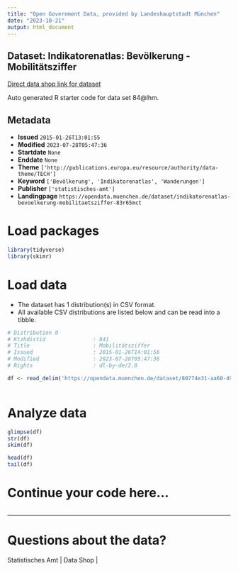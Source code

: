 ```yaml
---
title: "Open Government Data, provided by Landeshauptstadt München"
date: "2023-10-21"
output: html_document
---
```


## Dataset: Indikatorenatlas: Bevölkerung - Mobilitätsziffer

[Direct data shop link for dataset](https://opendata.muenchen.de/dataset/indikatorenatlas-bevoelkerung-mobilitaetsziffer-83r65mct)

Auto generated R starter code for data set 84@lhm.

## Metadata

- **Issued** `2015-01-26T13:01:55`
- **Modified** `2023-07-28T05:47:36`
- **Startdate** `None`
- **Enddate** `None`
- **Theme** `['http://publications.europa.eu/resource/authority/data-theme/TECH']`
- **Keyword** `['Bevölkerung', 'Indikatorenatlas', 'Wanderungen']`
- **Publisher** `['statistisches-amt']`
- **Landingpage** `https://opendata.muenchen.de/dataset/indikatorenatlas-bevoelkerung-mobilitaetsziffer-83r65mct`


# Load packages

```r

library(tidyverse)
library(skimr)

```

# Load data

-   The dataset has 1 distribution(s) in CSV format.
-   All available CSV distributions are listed below and can be read into a tibble.

```r

# Distribution 0
# Ktzhdistid               : 841
# Title                    : Mobilitätsziffer
# Issued                   : 2015-01-26T14:01:56
# Modified                 : 2023-07-28T05:47:36
# Rights                   : dl-by-de/2.0

df <- read_delim('https://opendata.muenchen.de/dataset/80774e31-aa60-492b-8900-fd09179371f5/resource/cd6f8183-e559-4864-8545-8062e2f867d7/download/indikat_bevoelkerung_mobilitaetsziffer_240723.csv')



```

# Analyze data

```r

glimpse(df)
str(df)
skim(df)

head(df)
tail(df)

```

# Continue your code here...

```r

```

------------------------------------------------------------------------

# Questions about the data?

Statistisches Amt | Data Shop | 

